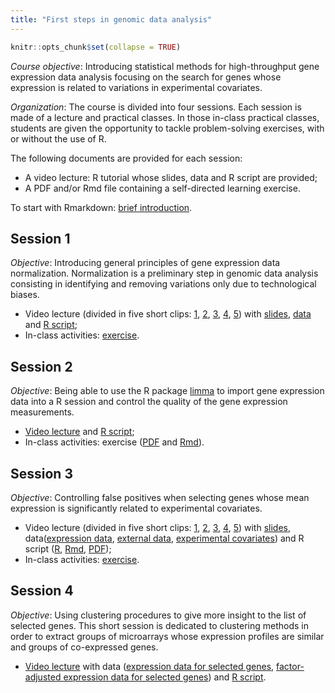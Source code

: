 ```yaml
---
title: "First steps in genomic data analysis"
---
```


```r
knitr::opts_chunk$set(collapse = TRUE)
```

*Course objective*: Introducing statistical methods for high-throughput gene expression data analysis focusing on the search for genes whose expression is related to variations in experimental covariates. 

*Organization*: The course is divided into four sessions. Each session is made of a lecture and practical classes. In those in-class practical classes, students are given the opportunity to tackle problem-solving exercises, with or without the use of R.  

The following documents are provided for each session:

* A video lecture: R tutorial whose slides, data and R script are provided;   
* A PDF and/or Rmd file containing a self-directed learning exercise.

To start with Rmarkdown: [brief introduction](https://youtu.be/eAfbICgsc_E). 

## Session 1

*Objective*: Introducing general principles of gene expression data normalization. Normalization is a preliminary step in genomic data analysis consisting in identifying and removing variations only due to technological biases.   

* Video lecture (divided in five short clips: [1](https://youtu.be/9m6tjSswofU),  [2](https://youtu.be/3xtUQo2kI88), [3](https://youtu.be/FczdN6HD-oA), [4](https://youtu.be/94El7wKCip0), [5](https://youtu.be/oQAssYDu1nk))  with [slides](./teaching/PDFs/ADGSession1.pdf), [data](./teaching/data/chicken.txt) and [R script](./teaching/scripts/ADGnormalisation.R);   
* In-class activities:  [exercise](./teaching/PDFs/ADGexercice1.pdf).

## Session 2

*Objective*: Being able to use the R package [limma](https://bioconductor.org/packages/release/bioc/html/limma.html) to import gene expression data into a R session and control the quality of the gene expression measurements.   

* [Video lecture](https://youtu.be/DnpPWLUsNe0) and [R script](./teaching/scripts/ADGlimma.R);   
* In-class activities: exercise ([PDF](./teaching/PDFs/ADGexercice2.pdf) and [Rmd](./teaching/scripts/ADGexercice2.Rmd)).

## Session 3

*Objective*: Controlling false positives when selecting genes whose mean expression is significantly related to experimental covariates.

* Video lecture (divided in five short clips: [1](https://youtu.be/ASFvJIW1064), [2](https://youtu.be/Njkv_fIISB4),  [3](https://youtu.be/U2C5g8XyocI),  [4](https://youtu.be/TCqUeA5BiB8), [5](https://youtu.be/-g5PT7OLaFc))  with [slides](./teaching/PDFs/ADGSession3.pdf), data([expression data](./teaching/data/ADGfoie.txt), [external data](./teaching/data/ADGexternal.txt), [experimental covariates](./teaching/data/ADGcovariates.txt)) and R script ([R](./teaching/scripts/ADGSession3.R), [Rmd](./teaching/scripts/ADGSession3.Rmd), [PDF](./teaching/pdfs/ADGSession3Rmd.pdf));
* In-class activities: [exercise](./teaching/PDFs/ADGexercice3.pdf).

## Session 4

*Objective*: Using clustering procedures to give more insight to the list of selected genes. This short session is dedicated to clustering methods in order to extract groups of microarrays whose expression profiles are similar and groups of co-expressed genes.

* [Video lecture](https://youtu.be/Jas1UDy3do4) with data ([expression data for selected genes](./teaching/data/ADGfoiepositive.txt), [factor-adjusted expression data for selected genes](./teaching/data/ADGfoiepositiveadjusted.txt)) and [R script](./teaching/scripts/ADGclustering.R).

